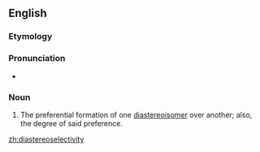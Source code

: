 ==English==
===Etymology===

{{prefix|dia|stereoselectivity}}

===Pronunciation===
* {{IPA|/ˌdaɪəstɛəɹioʊsəlɛkˈtɪvɪti/}}

===Noun===
{{en-noun|diastereoselectivities}}

#{{organic chemistry}} The preferential formation of one [[diastereoisomer]] over another; also, the degree of said preference.

[[zh:diastereoselectivity]]